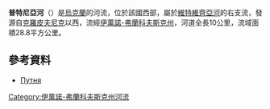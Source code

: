 '''普特尼亞河'''（{{lang-uk|Путня}}）是[[烏克蘭|烏克蘭]]的河流，位於該國西部，屬於[[維特維齊亞河|維特維齊亞河]]的右支流，發源自[[克羅皮夫尼克_(多利納區)|克羅皮夫尼克]]以西，流經[[伊萬諾-弗蘭科夫斯克州|伊萬諾-弗蘭科夫斯克州]]，河道全長10公里，流域面積28.8平方公里。

==參考資料==
* [https://web.archive.org/web/20131020164116/http://do.gendocs.ru/docs/index-29520.html?page=31 Путня]

{{DEFAULTSORT:Путня}}
[[Category:伊萬諾-弗蘭科夫斯克州河流|Category:伊萬諾-弗蘭科夫斯克州河流]]

{{Ukraine-river-stub}}